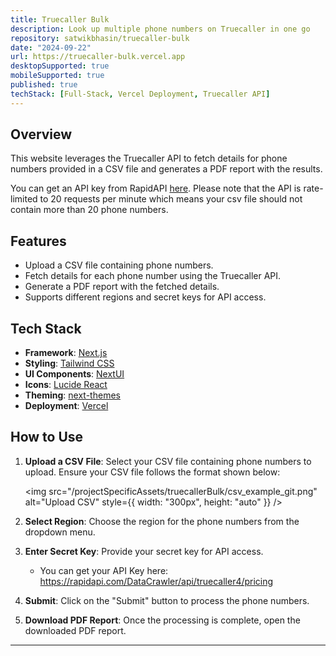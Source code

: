 ```yaml
---
title: Truecaller Bulk
description: Look up multiple phone numbers on Truecaller in one go
repository: satwikbhasin/truecaller-bulk
date: "2024-09-22"
url: https://truecaller-bulk.vercel.app
desktopSupported: true
mobileSupported: true
published: true
techStack: [Full-Stack, Vercel Deployment, Truecaller API]
---
```


## Overview

This website leverages the Truecaller API to fetch details for phone numbers provided in a CSV file and generates a PDF report with the results.

You can get an API key from RapidAPI [here](https://rapidapi.com/DataCrawler/api/truecaller4). Please note that the API is rate-limited to 20 requests per minute which means your csv file should not contain more than 20 phone numbers.

## Features

- Upload a CSV file containing phone numbers.
- Fetch details for each phone number using the Truecaller API.
- Generate a PDF report with the fetched details.
- Supports different regions and secret keys for API access.

## Tech Stack

- **Framework**: [Next.js](https://nextjs.org/)
- **Styling**: [Tailwind CSS](https://tailwindcss.com/)
- **UI Components**: [NextUI](https://nextui.org/)
- **Icons**: [Lucide React](https://lucide.dev/)
- **Theming**: [next-themes](https://github.com/pacocoursey/next-themes)
- **Deployment**: [Vercel](https://vercel.com)

## How to Use

1. **Upload a CSV File**: Select your CSV file containing phone numbers to upload. Ensure your CSV file follows the format shown below:

   <img
     src="/projectSpecificAssets/truecallerBulk/csv_example_git.png"
     alt="Upload CSV"
     style={{ width: "300px", height: "auto" }}
   />

2. **Select Region**: Choose the region for the phone numbers from the dropdown menu.

3. **Enter Secret Key**: Provide your secret key for API access.

   - You can get your API Key here: https://rapidapi.com/DataCrawler/api/truecaller4/pricing

4. **Submit**: Click on the "Submit" button to process the phone numbers.

5. **Download PDF Report**: Once the processing is complete, open the downloaded PDF report.

---
